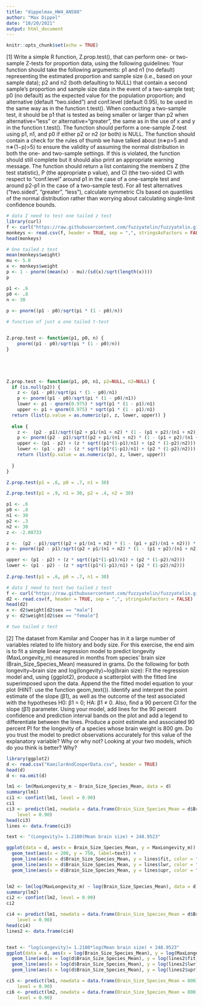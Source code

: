 ```yaml
---
title: "dippelmax_HW4_AN588"
author: "Max Dippel"
date: "10/20/2021"
output: html_document
---
```


```r
knitr::opts_chunk$set(echo = TRUE)
```
[1] Write a simple R function, Z.prop.test(), that can perform one- or two-sample Z-tests for proportion data, using the following guidelines:
Your function should take the following arguments: p1 and n1 (no default) representing the estimated proportion and sample size (i.e., based on your sample data); p2 and n2 (both defaulting to NULL) that contain a second sample’s proportion and sample size data in the event of a two-sample test; p0 (no default) as the expected value for the population proportion; and alternative (default “two.sided”) and conf.level (default 0.95), to be used in the same way as in the function t.test().
When conducting a two-sample test, it should be p1 that is tested as being smaller or larger than p2 when alternative=“less” or alternative=“greater”, the same as in the use of x and y in the function t.test().
The function should perform a one-sample Z-test using p1, n1, and p0 if either p2 or n2 (or both) is NULL.
The function should contain a check for the rules of thumb we have talked about (n∗p>5 and n∗(1−p)>5) to ensure the validity of assuming the normal distribution in both the one- and two-sample settings. If this is violated, the function should still complete but it should also print an appropriate warning message.
The function should return a list containing the members Z (the test statistic), P (the appropriate p value), and CI (the two-sided CI with respect to “conf.level” around p1 in the case of a one-sample test and around p2-p1 in the case of a two-sample test). For all test alternatives (“two.sided”, “greater”, “less”), calculate symmetric CIs based on quantiles of the normal distribution rather than worrying about calculating single-limit confidence bounds.

```r
# data I need to test one tailed z test
library(curl)
f <- curl("https://raw.githubusercontent.com/fuzzyatelin/fuzzyatelin.github.io/master/AN588_Fall21/vervet-weights.csv")
monkeys <- read.csv(f, header = TRUE, sep = ",", stringsAsFactors = FALSE)
head(monkeys)
```


```r
# One tailed z test
mean(monkeys$weight)
mu <- 5.0
x <- monkeys$weight
p <- 1 - pnorm((mean(x) - mu)/(sd(x)/sqrt(length(x))))
p

p1 <- .6
p0 <- .8
n <- 30
  
p <- pnorm((p1 - p0)/sqrt(pi * (1 - p0)/n))
```

```r
# function of just a one tailed t-test


Z.prop.test <- function(p1, p0, n) {
    pnorm((p1 - p0)/sqrt(pi * (1 - p0)/n))
}





Z.prop.test <- function(p1, p0, n1, p2=NULL, n2=NULL) { 
  if (is.null(p2)) {
    z <- (p1 - p0)/sqrt(pi * (1 - p0)/n1)
    p <- pnorm((p1 - p0)/sqrt(pi * (1 - p0)/n1))
    lower <- p1 - qnorm(0.975) * sqrt(p1 * (1 - p1)/n1)
    upper <- p1 + qnorm(0.975) * sqrt(p1 * (1 - p1)/n1)
  return (list(p.value = as.numeric(p), z, lower, upper)) } 
  
  else {
    z <-  (p2 - p1)/sqrt((p2 + p1/(n1 + n2) * (1 - (p1 + p2)/(n1 + n2))) * (1/n1 + 1/n2))
    p <- pnorm((p2 - p1)/sqrt((p2 + p1/(n1 + n2) * (1 - (p1 + p2)/(n1 + n2))) * (1/n1 + 1/n2)))
    upper <- (p1 - p2) + (z * sqrt((p1*(1-p1)/n1) + (p2 * (1-p2)/n2)))
    lower <- (p1 - p2) - (z * sqrt((p1*(1-p1)/n1) + (p2 * (1-p2)/n2)))
    return (list(p.value = as.numeric(p), z, lower, upper))
    
  }
}

Z.prop.test(p1 = .6, p0 = .7, n1 = 30)

Z.prop.test(p1 = .9, n1 = 30, p2 = .4, n2 = 30)

p1 <- .6
p0 <- .8
n1 <- 30
p2 <- .3
n2 <- 30
z <- -2.08733

z <-  (p2 - p1)/sqrt((p2 + p1/(n1 + n2) * (1 - (p1 + p2)/(n1 + n2))) * (1/n1 + 1/n2))
p <- pnorm((p2 - p1)/sqrt((p2 + p1/(n1 + n2) * (1 - (p1 + p2)/(n1 + n2))) * (1/n1 + 1/n2)))

upper <- (p1 - p2) + (z * sqrt((p1*(1-p1)/n1) + (p2 * (1-p2)/n2)))
lower <- (p1 - p2) - (z * sqrt((p1*(1-p1)/n1) + (p2 * (1-p2)/n2)))
  
Z.prop.test(p1 = .6, p0 = .7, n1 = 30)

```

```r
# data I need to test two tailed z test
f <- curl("https://raw.githubusercontent.com/fuzzyatelin/fuzzyatelin.github.io/master/AN588_Fall21/colobus-weights.csv")
d2 <- read.csv(f, header = TRUE, sep = ",", stringsAsFactors = FALSE)
head(d2)
x <- d2$weight[d2$sex == "male"]
y <- d2$weight[d2$sex == "female"]
```

```r
# two tailed z test 

```




[2] The dataset from Kamilar and Cooper has in it a large number of variables related to life history and body size. For this exercise, the end aim is to fit a simple linear regression model to predict longevity (MaxLongevity_m) measured in months from species’ brain size (Brain_Size_Species_Mean) measured in grams. Do the following for both longevity~brain size and log(longevity)~log(brain size):
Fit the regression model and, using {ggplot2}, produce a scatterplot with the fitted line superimposed upon the data. Append the the fitted model equation to your plot (HINT: use the function geom_text()).
Identify and interpret the point estimate of the slope (β1), as well as the outcome of the test associated with the hypotheses H0: β1 = 0; HA: β1 ≠ 0. Also, find a 90 percent CI for the slope (β1) parameter.
Using your model, add lines for the 90 percent confidence and prediction interval bands on the plot and add a legend to differentiate between the lines.
Produce a point estimate and associated 90 percent PI for the longevity of a species whose brain weight is 800 gm. Do you trust the model to predict observations accurately for this value of the explanatory variable? Why or why not?
Looking at your two models, which do you think is better? Why?

```r
library(ggplot2)
d <- read.csv("KamilarAndCooperData.csv", header = TRUE)
head(d)
d <- na.omit(d)

lm1 <- lm(MaxLongevity_m ~ Brain_Size_Species_Mean, data = d)
summary(lm1)
ci1 <- confint(lm1, level = 0.90)
ci1
ci3 <- predict(lm1, newdata = data.frame(Brain_Size_Species_Mean = d$Brain_Size_Species_Mean), interval = "confidence",
    level = 0.90)
head(ci3)
lines <- data.frame(ci3)

text <- "(Longevity)= 1.2180(Mean brain size) + 248.9523"

ggplot(data = d, aes(x = Brain_Size_Species_Mean, y = MaxLongevity_m)) + geom_point(color="darkorange3") + 
  geom_text(aes(x = 200, y = 750, label=text)) + 
  geom_line(aes(x = d$Brain_Size_Species_Mean, y = lines$fit, color = "black")) +
  geom_line(aes(x = d$Brain_Size_Species_Mean, y = lines$lwr, color = "orange")) + 
  geom_line(aes(x = d$Brain_Size_Species_Mean, y = lines$upr, color = "purple")) + scale_fill_manual(values=c("orange", "black", "purple")) + scale_color_manual(values=c("orange", "black", "purple")) + scale_color_discrete(name = "legend", labels = c("Fit", "Lower", "Upper"))


lm2 <- lm(log(MaxLongevity_m) ~ log(Brain_Size_Species_Mean), data = d)
summary(lm2)
ci2 <- confint(lm2, level = 0.90)
ci2

ci4 <- predict(lm1, newdata = data.frame(Brain_Size_Species_Mean = d$Brain_Size_Species_Mean), interval = "confidence",
    level = 0.90)
head(ci4)
lines2 <- data.frame(ci4)


text <- "log(Longevity)= 1.2180*log(Mean brain size) + 248.9523"
ggplot(data = d, aes(x = log(Brain_Size_Species_Mean), y = log(MaxLongevity_m))) + geom_point(color="darkorange") + geom_text(aes(x = 4, y = 7, label=text)) + 
  geom_line(aes(x = log(d$Brain_Size_Species_Mean), y = log(lines2$fit)), colour = "black") +
  geom_line(aes(x = log(d$Brain_Size_Species_Mean), y = log(lines2$lwr)), colour = "orange") + 
  geom_line(aes(x = log(d$Brain_Size_Species_Mean), y = log(lines2$upr)), colour = "darkorchid4") + scale_color_manual(name = "Lines", values = c("Fit" = "black", "Lower" = "orange", "Upper" = "darkorchid4"))

ci5 <- predict(lm1, newdata = data.frame(Brain_Size_Species_Mean = 800), interval = "prediction",
    level = 0.90)
ci6 <- predict(lm2, newdata = data.frame(Brain_Size_Species_Mean = 800), interval = "prediction",
    level = 0.90)

```

